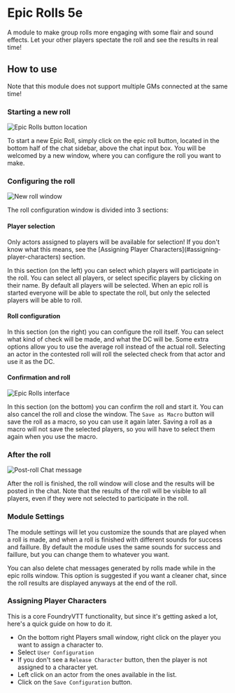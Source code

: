 
# Epic Rolls 5e
<ModuleInfo/>

A module to make group rolls more engaging with some flair and sound effects. Let your other players spectate the roll and see the results in real time!

## How to use

<Callout type='warning' emoji='⚠️'>
  Note that this module does not support multiple GMs connected at the same time!
</Callout>

### Starting a new roll
<Image src="/images/epic-rolls-5e/epicrollsbutton.png" alt="Epic Rolls button location" className={styles.wikiImageSmall}/>

To start a new Epic Roll, simply click on the epic roll button, located in the bottom half of the chat sidebar, above the chat input box.
You will be welcomed by a new window, where you can configure the roll you want to make.

### Configuring the roll
<Image src="/images/epic-rolls-5e/epicrollsmain.png" alt="New roll window" className={styles.wikiImage}/>

The roll configuration window is divided into 3 sections:

#### Player selection

<Callout type='warning' emoji='⚠️'>
  Only actors assigned to players will be available for selection! If you don't know what this means, see the [Assigning Player Characters](#assigning-player-characters) section.
</Callout>

In this section (on the left) you can select which players will participate in the roll. You can select all players, or select specific players by clicking on their name.
By default all players will be selected.
When an epic roll is started everyone will be able to spectate the roll, but only the selected players will be able to roll.

#### Roll configuration

In this section (on the right) you can configure the roll itself. You can select what kind of check will be made, and what the DC will be.
Some extra options allow you to use the average roll instead of the actual roll.
Selecting an actor in the contested roll will roll the selected check from that actor and use it as the DC.

#### Confirmation and roll
<Image src="/images/epic-rolls-5e/epicrollspromt.png" alt="Epic Rolls interface" className={styles.wikiImage}/>

In this section (on the bottom) you can confirm the roll and start it. You can also cancel the roll and close the window.
The `Save as Macro` button will save the roll as a macro, so you can use it again later. Saving a roll as a macro will not save the selected players, so you will have to select them again when you use the macro.


### After the roll
<Image src="/images/epic-rolls-5e/epicrollschat.png" alt="Post-roll Chat message" className={styles.wikiImage}/>

After the roll is finished, the roll window will close and the results will be posted in the chat.
Note that the results of the roll will be visible to all players, even if they were not selected to participate in the roll.

### Module Settings

The module settings will let you customize the sounds that are played when a roll is made, and when a roll is finished with different sounds for success and faillure.
By default the module uses the same sounds for success and faillure, but you can change them to whatever you want.

You can also delete chat messages generated by rolls made while in the epic rolls window. This option is suggested if you want a cleaner chat, since the roll results are displayed anyways at the end of the roll.

### Assigning Player Characters

This is a core FoundryVTT functionality, but since it's getting asked a lot, here's a quick guide on how to do it.

- On the bottom right Players small window, right click on the player you want to assign a character to.
- Select `User Configuration`
- If you don't see a `Release Character` button, then the player is not assigned to a character yet.
- Left click on an actor from the ones available in the list.
- Click on the `Save Configuration` button.